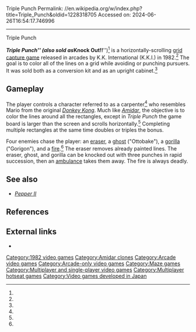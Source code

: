 Triple Punch
Permalink: //en.wikipedia.org/w/index.php?title=Triple_Punch&oldid=1228318705
Accessed on: 2024-06-26T16:54:17.746996



------
Triple Punch
{{short description|1982 video game}}
{{more citations needed|date=September 2018}}

{{infobox video game
|title = Triple Punch
|released = 1982
|developer = K.K.I.
|publisher = Thomas Automatics<br>Nicole Manufacturing
|platform = [[Arcade video game|Arcade]]
|genre = [[Maze video game|Maze]]
|modes = 1-2 players alternating turns
|image = Triple Punch cover.jpg
|caption = 
|alt = 
}}

'''''Triple Punch''''' (also sold as '''''Knock Out!!''''')<ref name=knock/> is a horizontally-scrolling [[List of maze video games#Grid capture games|grid capture game]] released in arcades by K.K. International (K.K.I.) in 1982.<ref name=klov/> The goal is to color all of the lines on a grid while avoiding or punching pursuers. It was sold both as a conversion kit and as an upright cabinet.<ref name=flyer1/>

==Gameplay==
The player controls a character referred to as a carpenter<ref name=flyer2/> who resembles Mario from the original ''[[Donkey Kong (arcade game)|Donkey Kong]]''. Much like ''[[Amidar]]'', the objective is to color the lines around all the rectangles, except in ''Triple Punch'' the game board is larger than the screen and scrolls horizontally.<ref name=klov/> Completing multiple rectangles at the same time doubles or triples the bonus.

Four enemies chase the player: an [[eraser]], a [[ghost]] ("Ottobake"), a [[gorilla]] ("Gorigon"), and a [[fire]].<ref name=ah/> The eraser removes already painted lines. The eraser, ghost, and gorilla can be knocked out with three punches in rapid succession, then an [[ambulance]] takes them away. The fire is always deadly.

==See also==
*''[[Pepper II]]''

==References==
{{reflist|refs=
<ref name=klov>{{KLOV game|id=10194|name=Triple Punch}}</ref>
<ref name=ah>{{cite web |title=Triple Punch |url=https://www.arcade-history.com/?n=triple-punch&page=detail&id=2972 |website=Arcade History}}</ref>
<ref name=knock>{{cite web |title=Knock Out!! |url=https://www.arcade-history.com/?n=triple-punch&page=detail&id=1305|website=Arcade History}}</ref>
<ref name=flyer1>{{cite web |title=Triple Punch Flyer |url=https://flyers.arcade-museum.com/?page=thumbs&db=videodb&id=1436 |website=Arcade Flyer Archive|date=1982}}</ref>
<ref name="flyer2">{{cite web |title=Triple Punch Flyer |url=https://archive.org/details/arcadeflyer_triple-punch/page/n1 |website=archive.org |date=1982}}</ref>
}}

==External links==
*{{internet archive game|arcade_triplep}}

[[Category:1982 video games]]
[[Category:Amidar clones]]
[[Category:Arcade video games]]
[[Category:Arcade-only video games]]
[[Category:Maze games]]
[[Category:Multiplayer and single-player video games]]
[[Category:Multiplayer hotseat games]]
[[Category:Video games developed in Japan]]


{{arcade-stub}}